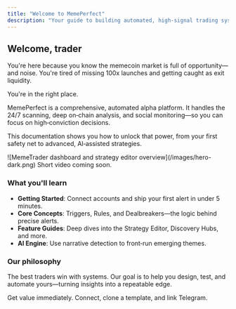 ```yaml
---
title: "Welcome to MemePerfect"
description: "Your guide to building automated, high-signal trading systems."
---
```


## Welcome, trader

You're here because you know the memecoin market is full of opportunity—and noise. You're tired of missing 100x launches and getting caught as exit liquidity.

You're in the right place.

MemePerfect is a comprehensive, automated alpha platform. It handles the 24/7 scanning, deep on‑chain analysis, and social monitoring—so you can focus on high‑conviction decisions.

This documentation shows you how to unlock that power, from your first safety net to advanced, AI‑assisted strategies.

<Frame caption="A fast overview of the platform">
  ![MemeTrader dashboard and strategy editor overview](/images/hero-dark.png)

  <Info>
    Short video coming soon.
  </Info>
</Frame>

### What you'll learn

- **Getting Started**: Connect accounts and ship your first alert in under 5 minutes.
- **Core Concepts**: Triggers, Rules, and Dealbreakers—the logic behind precise alerts.
- **Feature Guides**: Deep dives into the Strategy Editor, Discovery Hubs, and more.
- **AI Engine**: Use narrative detection to front‑run emerging themes.

### Our philosophy

The best traders win with systems. Our goal is to help you design, test, and automate yours—turning insights into a repeatable edge.

<Card title="Quick Start: 5 minutes to your first alert" icon="rocket" horizontal href="/quickstart">
  Get value immediately. Connect, clone a template, and link Telegram.
</Card>